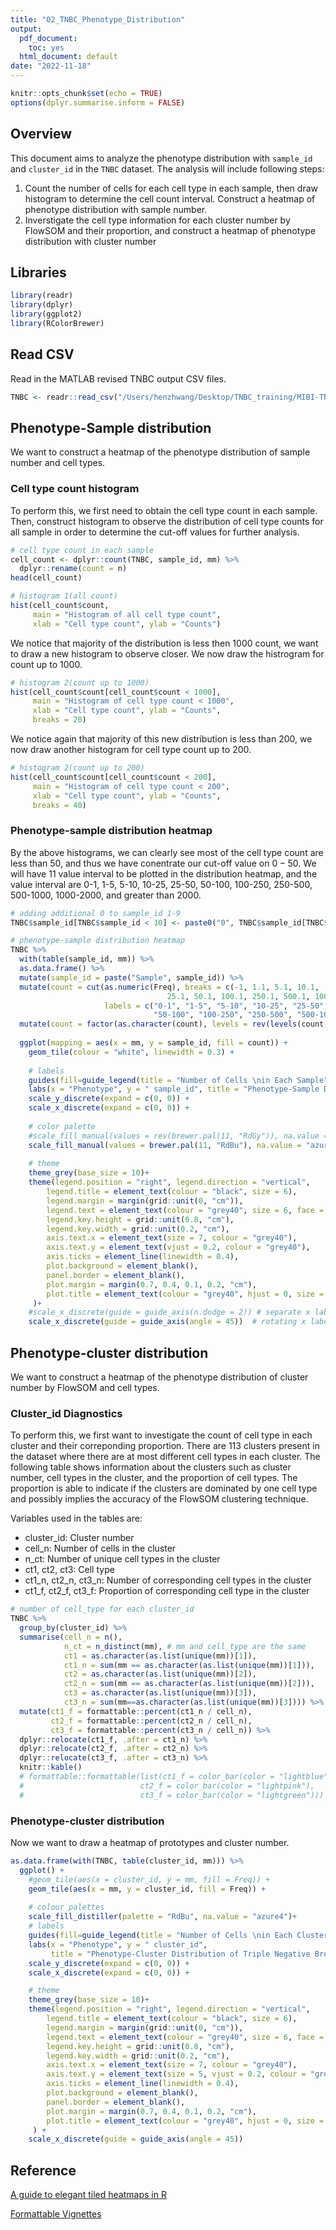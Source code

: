 ```yaml
---
title: "02_TNBC_Phenotype_Distribution"
output:
  pdf_document: 
    toc: yes
  html_document: default
date: "2022-11-18"
---
```


```r
knitr::opts_chunk$set(echo = TRUE)
options(dplyr.summarise.inform = FALSE)
```


## Overview

This document aims to analyze the phenotype distribution with `sample_id` and `cluster_id` in the `TNBC` dataset. The analysis will include following steps:

  1. Count the number of cells for each cell type in each sample, then draw histogram to determine the cell count interval. Construct a heatmap of phenotype distribution with sample number.
  2. Inverstigate the cell type information for each cluster number by FlowSOM and their proportion, and construct a heatmap of phenotype distribution with cluster number




## Libraries
```r
library(readr)
library(dplyr)
library(ggplot2)
library(RColorBrewer)
```


## Read CSV

Read in the MATLAB revised TNBC output CSV files.
```r
TNBC <- readr::read_csv("/Users/henzhwang/Desktop/TNBC_training/MIBI-TNBC_scdata_counts_mm_matlab_revised.csv")
```



## Phenotype-Sample distribution

We want to construct a heatmap of the phenotype distribution of sample number and cell types. 

### Cell type count histogram

To perform this, we first need to obtain the cell type count in each sample. Then, construct histogram to observe the distribution of cell type counts for all sample in order to determine the cut-off values for further analysis.

```r
# cell type count in each sample
cell_count <- dplyr::count(TNBC, sample_id, mm) %>% 
  dplyr::rename(count = n)
head(cell_count)
```

```r
# histogram 1(all count)
hist(cell_count$count,
     main = "Histogram of all cell type count",
     xlab = "Cell type count", ylab = "Counts")
```

We notice that majority of the distribution is less then 1000 count, we want to draw a new histogram to observe closer. We now draw the histrogram for count up to $1000$.

```r
# histogram 2(count up to 1000)
hist(cell_count$count[cell_count$count < 1000],
     main = "Histogram of cell type count < 1000",
     xlab = "Cell type count", ylab = "Counts",
     breaks = 20)
```

We notice again that majority of this new distribution is less than $200$, we now draw another histogram for cell type count up to $200$.
```r
# histogram 2(count up to 200)
hist(cell_count$count[cell_count$count < 200],
     main = "Histogram of cell type count < 200",
     xlab = "Cell type count", ylab = "Counts",
     breaks = 40)
```

### Phenotype-sample distribution heatmap
By the above histograms, we can clearly see most of the cell type count are less than $50$, and thus we have conentrate our cut-off value on $0-50$. We will have $11$ value interval to be plotted in the distribution heatmap, and the value interval are 0-1, 1-5, 5-10, 10-25, 25-50, 50-100, 100-250, 250-500, 500-1000, 1000-2000, and greater than 2000.

```r
# adding additional 0 to sample_id 1-9
TNBC$sample_id[TNBC$sample_id < 10] <- paste0("0", TNBC$sample_id[TNBC$sample_id < 10])
```

```r
# phenotype-sample distribution heatmap
TNBC %>% 
  with(table(sample_id, mm)) %>% 
  as.data.frame() %>% 
  mutate(sample_id = paste("Sample", sample_id)) %>%
  mutate(count = cut(as.numeric(Freq), breaks = c(-1, 1.1, 5.1, 10.1, 
                                   25.1, 50.1, 100.1, 250.1, 500.1, 1000.1, 2000.1, max(Freq, na.rm = TRUE)+1),
                     labels = c("0-1", "1-5", "5-10", "10-25", "25-50",
                                "50-100", "100-250", "250-500", "500-1000", "1000-2000", ">2000"))) %>% 
  mutate(count = factor(as.character(count), levels = rev(levels(count)))) %>% 
  
  ggplot(mapping = aes(x = mm, y = sample_id, fill = count)) +
    geom_tile(colour = "white", linewidth = 0.3) +
  
    # labels
    guides(fill=guide_legend(title = "Number of Cells \nin Each Sample"))+
    labs(x = "Phenotype", y = " sample_id", title = "Phenotype-Sample Distribution of Triple Negative Breast Cancer")+
    scale_y_discrete(expand = c(0, 0)) +
    scale_x_discrete(expand = c(0, 0)) +
    
    # color palette
    #scale_fill_manual(values = rev(brewer.pal(11, "RdGy")), na.value = "azure4") + #RdGy RdBu
    scale_fill_manual(values = brewer.pal(11, "RdBu"), na.value = "azure4") + 
  
    # theme
    theme_grey(base_size = 10)+
    theme(legend.position = "right", legend.direction = "vertical",
        legend.title = element_text(colour = "black", size = 6),
        legend.margin = margin(grid::unit(0, "cm")),
        legend.text = element_text(colour = "grey40", size = 6, face = "bold"),
        legend.key.height = grid::unit(0.8, "cm"),
        legend.key.width = grid::unit(0.2, "cm"),
        axis.text.x = element_text(size = 7, colour = "grey40"),
        axis.text.y = element_text(vjust = 0.2, colour = "grey40"),
        axis.ticks = element_line(linewidth = 0.4),
        plot.background = element_blank(),
        panel.border = element_blank(),
        plot.margin = margin(0.7, 0.4, 0.1, 0.2, "cm"),
        plot.title = element_text(colour = "grey40", hjust = 0, size = 11, face = "bold")
     )+
    #scale_x_discrete(guide = guide_axis(n.dodge = 2)) # separate x label into two levels
    scale_x_discrete(guide = guide_axis(angle = 45))  # rotating x label angle
```



## Phenotype-cluster distribution

We want to construct a heatmap of the phenotype distribution of cluster number by FlowSOM and cell types. 

### Cluster_id Diagnostics

To perform this, we first want to investigate the count of cell type in each cluster and their correponding proportion. 
There are $113$ clusters present in the dataset where there are at most different cell types in each cluster. The following table shows information about the clusters such as cluster number, cell types in the cluster, and the proportion of cell types. The proportion is able to indicate if the clusters are dominated by one cell type and possibly implies the accuracy of the FlowSOM clustering technique.

Variables used in the tables are:

  - cluster_id: Cluster number
  - cell_n: Number of cells in the cluster
  - n_ct: Number of unique cell types in the cluster
  - ct1, ct2, ct3: Cell type
  - ct1_n, ct2_n, ct3_n: Number of corresponding cell types in the cluster
  - ct1_f, ct2_f, ct3_f: Proportion of corresponding cell type in the cluster
  
```r
# number of cell_type for each cluster_id
TNBC %>% 
  group_by(cluster_id) %>% 
  summarise(cell_n = n(),
            n_ct = n_distinct(mm), # mm and cell_type are the same
            ct1 = as.character(as.list(unique(mm))[1]),
            ct1_n = sum(mm == as.character(as.list(unique(mm))[1])),
            ct2 = as.character(as.list(unique(mm))[2]),
            ct2_n = sum(mm == as.character(as.list(unique(mm))[2])),
            ct3 = as.character(as.list(unique(mm))[3]),
            ct3_n = sum(mm==as.character(as.list(unique(mm))[3]))) %>% 
  mutate(ct1_f = formattable::percent(ct1_n / cell_n),
         ct2_f = formattable::percent(ct2_n / cell_n),
         ct3_f = formattable::percent(ct3_n / cell_n)) %>% 
  dplyr::relocate(ct1_f, .after = ct1_n) %>% 
  dplyr::relocate(ct2_f, .after = ct2_n) %>% 
  dplyr::relocate(ct3_f, .after = ct3_n) %>% 
  knitr::kable()
  # formattable::formattable(list(ct1_f = color_bar(color = "lightblue"),
  #                          ct2_f = color_bar(color = "lightpink"),
  #                          ct3_f = color_bar(color = "lightgreen"))) # for html

```


### Phenotype-cluster distribution

Now we want to draw a heatmap of prototypes and cluster number.

```r
as.data.frame(with(TNBC, table(cluster_id, mm))) %>%
  ggplot() +
    #geom_tile(aes(x = cluster_id, y = mm, fill = Freq)) +
    geom_tile(aes(x = mm, y = cluster_id, fill = Freq)) +
  
    # colour palettes
    scale_fill_distiller(palette = "RdBu", na.value = "azure4")+
    # labels
    guides(fill=guide_legend(title = "Number of Cells \nin Each Cluster"))+
    labs(x = "Phenotype", y = " cluster_id", 
         title = "Phenotype-Cluster Distribution of Triple Negative Breast Cancer")+
    scale_y_discrete(expand = c(0, 0)) +
    scale_x_discrete(expand = c(0, 0)) +

    # theme
    theme_grey(base_size = 10)+
    theme(legend.position = "right", legend.direction = "vertical",
        legend.title = element_text(colour = "black", size = 6),
        legend.margin = margin(grid::unit(0, "cm")),
        legend.text = element_text(colour = "grey40", size = 6, face = "bold"),
        legend.key.height = grid::unit(0.8, "cm"),
        legend.key.width = grid::unit(0.2, "cm"),
        axis.text.x = element_text(size = 7, colour = "grey40"),
        axis.text.y = element_text(size = 5, vjust = 0.2, colour = "grey40"),
        axis.ticks = element_line(linewidth = 0.4),
        plot.background = element_blank(),
        panel.border = element_blank(),
        plot.margin = margin(0.7, 0.4, 0.1, 0.2, "cm"),
        plot.title = element_text(colour = "grey40", hjust = 0, size = 11, face = "bold")
     ) +
    scale_x_discrete(guide = guide_axis(angle = 45))
```




## Reference
[A guide to elegant tiled heatmaps in R](https://www.royfrancis.com/a-guide-to-elegant-tiled-heatmaps-in-r-2019/)

[Formattable Vignettes](http://renkun-ken.github.io/formattable/articles/formattable-data-frame.html)









